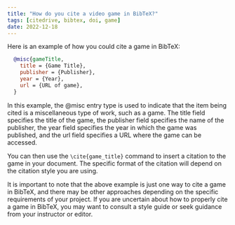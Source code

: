 ```yaml
---
title: "How do you cite a video game in BibTeX?"
tags: [citedrive, bibtex, doi, game]
date: 2022-12-18
---
```


Here is an example of how you could cite a game in BibTeX:

```bibtex
  @misc{gameTitle,
    title = {Game Title},
    publisher = {Publisher},
    year = {Year},
    url = {URL of game},
  }
```



<CiteDrive /> 
 
In this example, the @misc entry type is used to indicate that the item being cited is a miscellaneous type of work, such as a game. The title field specifies the title of the game, the publisher field specifies the name of the publisher, the year field specifies the year in which the game was published, and the url field specifies a URL where the game can be accessed.

You can then use the `\cite{game_title}` command to insert a citation to the game in your document. The specific format of the citation will depend on the citation style you are using.

It is important to note that the above example is just one way to cite a game in BibTeX, and there may be other approaches depending on the specific requirements of your project. If you are uncertain about how to properly cite a game in BibTeX, you may want to consult a style guide or seek guidance from your instructor or editor.
